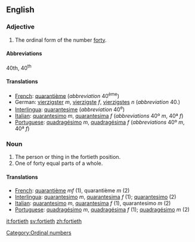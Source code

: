==English==

===Adjective===

# The ordinal form of the number [[forty]].

====Abbreviations====
40th, 40<sup>th</sup>

====Translations====

*[[French]]: [[quarantième]] (''abbreviation'' 40<sup>ème</sup>)
*German: [[vierzigster]] ''m'', [[vierzigste]] ''f'', [[vierzigstes]] ''n'' (''abbreviation'' 40.)
*[[Interlingua]]: [[quarantesime]] (''abbreviation'' 40<sup>e</sup>)
*[[Italian]]: [[quarantesimo]] ''m'', [[quarantesima]] ''f'' (''abbreviations'' 40º ''m'', 40ª ''f'')
*[[Portuguese]]: [[quadragésimo]] ''m'', [[quadragésima]] ''f'' (''abbreviations'' 40º ''m'', 40ª ''f'')

===Noun===

#The person or thing in the fortieth position.
#One of forty equal parts of a whole.

====Translations====

*[[French]]: [[quarantième]] ''mf'' (1), quarantième ''m'' (2)
*[[Interlingua]]: [[quarantesimo]] ''m'', [[quarantesima]] ''f'' (1); [[quarantesimo]] (2)
*[[Italian]]: [[quarantesimo]] ''m'', [[quarantesima]] ''f'' (1), quarantesimo ''m'' (2)
*[[Portuguese]]: [[quadragésimo]] ''m'', [[quadragésima]] ''f'' (1); [[quadragésimo]] ''m'' (2)

[[Category:Ordinal numbers]]

[[it:fortieth]]
[[sv:fortieth]]
[[zh:fortieth]]